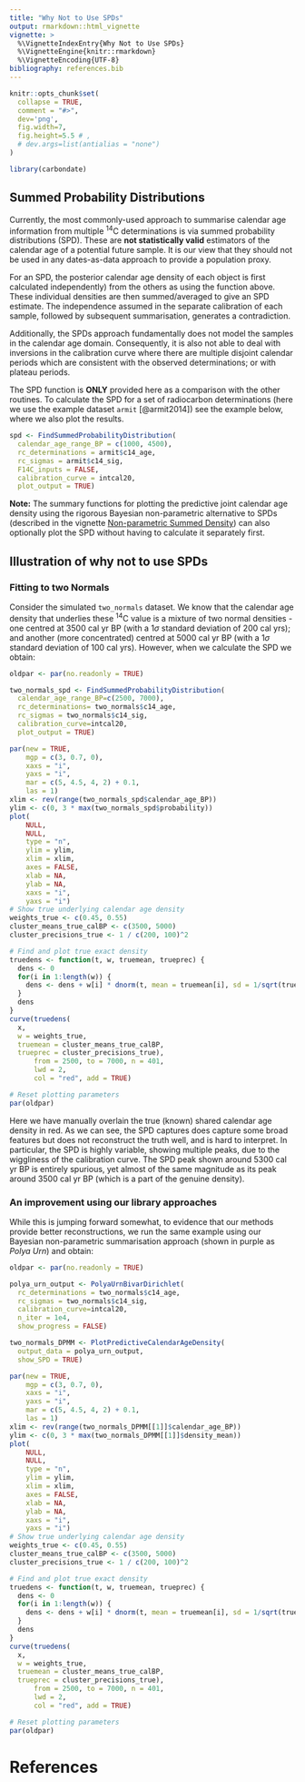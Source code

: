 ---
title: "Why Not to Use SPDs"
output: rmarkdown::html_vignette
vignette: >
  %\VignetteIndexEntry{Why Not to Use SPDs}
  %\VignetteEngine{knitr::rmarkdown}
  %\VignetteEncoding{UTF-8}
bibliography: references.bib
---

```{r, include = FALSE}
knitr::opts_chunk$set(
  collapse = TRUE,
  comment = "#>",
  dev='png',
  fig.width=7, 
  fig.height=5.5 # ,
  # dev.args=list(antialias = "none")
)
```

```{r setup}
library(carbondate)
```

## Summed Probability Distributions
Currently, the most commonly-used approach to summarise calendar age information from multiple ^14^C determinations is via summed probability distributions (SPD). These are **not statistically valid** estimators of the calendar age of a potential future sample. It is our view that they should not be used in any dates-as-data approach to provide a population proxy.  

For an SPD, the posterior calendar age density of each object is first calculated independently) from the others as using the function above. These individual densities are then summed/averaged to give an SPD estimate. The independence assumed in the separate calibration of each sample, followed by subsequent summarisation, generates a contradiction. 

Additionally, the SPDs approach fundamentally does not model the samples in the calendar age domain. Consequently, it is also not able to deal with inversions in the calibration curve where there are multiple disjoint calendar periods which are consistent with the observed determinations; or with plateau periods. 

The SPD function is **ONLY** provided here as a comparison with the other routines. To calculate the SPD for a set of radiocarbon determinations (here we use the example dataset `armit` [@armit2014]) see the example below, where we also plot the results.

```{r find_spd, out.width="100%"}
spd <- FindSummedProbabilityDistribution(
  calendar_age_range_BP = c(1000, 4500), 
  rc_determinations = armit$c14_age, 
  rc_sigmas = armit$c14_sig, 
  F14C_inputs = FALSE, 
  calibration_curve = intcal20,
  plot_output = TRUE)
```

**Note:** The summary functions for plotting the predictive joint calendar age density using the rigorous Bayesian non-parametric alternative to SPDs (described in the vignette [Non-parametric Summed Density](Non-parametric-summed-density.html)) can also optionally plot the SPD without having to calculate it separately first.

## Illustration of why not to use SPDs

### Fitting to two Normals

Consider the simulated `two_normals` dataset. We know that the calendar age density that underlies these ^14^C value is a mixture of two normal densities - one centred at 3500 cal yr BP (with a 1$\sigma$ standard deviation of 200 cal yrs); and another (more concentrated) centred at 5000 cal yr BP (with a 1$\sigma$ standard deviation of 100 cal yrs). However, when we calculate the SPD we obtain:

```{r two_normals_spd, echo = 2,  out.width="100%"}
oldpar <- par(no.readonly = TRUE)

two_normals_spd <- FindSummedProbabilityDistribution(
  calendar_age_range_BP=c(2500, 7000),
  rc_determinations= two_normals$c14_age,
  rc_sigmas = two_normals$c14_sig,
  calibration_curve=intcal20,
  plot_output = TRUE)

par(new = TRUE, 
    mgp = c(3, 0.7, 0),
    xaxs = "i",
    yaxs = "i",
    mar = c(5, 4.5, 4, 2) + 0.1,
    las = 1)
xlim <- rev(range(two_normals_spd$calendar_age_BP))
ylim <- c(0, 3 * max(two_normals_spd$probability))
plot(
    NULL,
    NULL,
    type = "n",
    ylim = ylim,
    xlim = xlim,
    axes = FALSE,
    xlab = NA,
    ylab = NA,
    xaxs = "i",
    yaxs = "i")
# Show true underlying calendar age density
weights_true <- c(0.45, 0.55)
cluster_means_true_calBP <- c(3500, 5000)
cluster_precisions_true <- 1 / c(200, 100)^2

# Find and plot true exact density
truedens <- function(t, w, truemean, trueprec) {
  dens <- 0
  for(i in 1:length(w)) {
    dens <- dens + w[i] * dnorm(t, mean = truemean[i], sd = 1/sqrt(trueprec[i]))
  }
  dens
}
curve(truedens(
  x,
  w = weights_true,
  truemean = cluster_means_true_calBP,
  trueprec = cluster_precisions_true),
      from = 2500, to = 7000, n = 401,
      lwd = 2,
      col = "red", add = TRUE)

# Reset plotting parameters
par(oldpar)
```

Here we have manually overlain the true (known) shared calendar age density in red. As we can see, the SPD captures does capture some broad features but does not reconstruct the truth well, and is hard to interpret. In particular, the SPD is highly variable, showing multiple peaks, due to the wiggliness of the calibration curve. The SPD peak shown around 5300 cal yr BP is entirely spurious, yet almost of the same magnitude as its peak around 3500 cal yr BP (which is a part of the genuine density). 

### An improvement using our library approaches

While this is jumping forward somewhat, to evidence that our methods provide better reconstructions, we run the same example using our Bayesian non-parametric summarisation approach (shown in purple as _Polya Urn_) and obtain:

```{r two_normals_compare, echo = FALSE,  out.width="100%"}
oldpar <- par(no.readonly = TRUE)

polya_urn_output <- PolyaUrnBivarDirichlet(
  rc_determinations = two_normals$c14_age,
  rc_sigmas = two_normals$c14_sig,
  calibration_curve=intcal20,
  n_iter = 1e4,
  show_progress = FALSE)

two_normals_DPMM <- PlotPredictiveCalendarAgeDensity(
  output_data = polya_urn_output,
  show_SPD = TRUE)

par(new = TRUE, 
    mgp = c(3, 0.7, 0),
    xaxs = "i",
    yaxs = "i",
    mar = c(5, 4.5, 4, 2) + 0.1,
    las = 1)
xlim <- rev(range(two_normals_DPMM[[1]]$calendar_age_BP))
ylim <- c(0, 3 * max(two_normals_DPMM[[1]]$density_mean))
plot(
    NULL,
    NULL,
    type = "n",
    ylim = ylim,
    xlim = xlim,
    axes = FALSE,
    xlab = NA,
    ylab = NA,
    xaxs = "i",
    yaxs = "i")
# Show true underlying calendar age density
weights_true <- c(0.45, 0.55)
cluster_means_true_calBP <- c(3500, 5000)
cluster_precisions_true <- 1 / c(200, 100)^2

# Find and plot true exact density
truedens <- function(t, w, truemean, trueprec) {
  dens <- 0
  for(i in 1:length(w)) {
    dens <- dens + w[i] * dnorm(t, mean = truemean[i], sd = 1/sqrt(trueprec[i]))
  }
  dens
}
curve(truedens(
  x,
  w = weights_true,
  truemean = cluster_means_true_calBP,
  trueprec = cluster_precisions_true),
      from = 2500, to = 7000, n = 401,
      lwd = 2,
      col = "red", add = TRUE)

# Reset plotting parameters
par(oldpar)
```


# References
